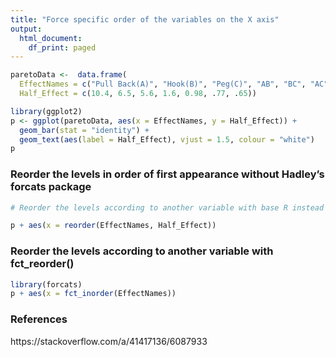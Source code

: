 ```yaml
---
title: "Force specific order of the variables on the X axis"
output:
  html_document:
    df_print: paged
---
```




```r
paretoData <-  data.frame(
  EffectNames = c("Pull Back(A)", "Hook(B)", "Peg(C)", "AB", "BC", "AC", "ABC"), 
  Half_Effect = c(10.4, 6.5, 5.6, 1.6, 0.98, .77, .65))

```


```r
library(ggplot2)
p <- ggplot(paretoData, aes(x = EffectNames, y = Half_Effect)) +
  geom_bar(stat = "identity") +
  geom_text(aes(label = Half_Effect), vjust = 1.5, colour = "white")
p
```

### Reorder the levels in order of first appearance without Hadley's forcats package
```r

# Reorder the levels according to another variable with base R instead of fct_reorder()

p + aes(x = reorder(EffectNames, Half_Effect))

```

### Reorder the levels according to another variable with fct_reorder()

```r
library(forcats)
p + aes(x = fct_inorder(EffectNames))


```

### References

https://stackoverflow.com/a/41417136/6087933



